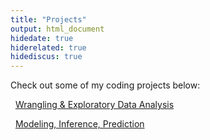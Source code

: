```yaml
---
title: "Projects"
output: html_document
hidedate: true
hiderelated: true
hidediscus: true
---
```


Check out some of my coding projects below:


<i class="fa fa-signal"></i> &nbsp; [Wrangling & Exploratory Data Analysis](/project/project1.html/)

<i class="fa fa-line-chart"></i> &nbsp; [Modeling, Inference, Prediction](/project/project2.html/)

<!--
<i class="fa fa-pie-chart"></i> 
<i class="fa fa-tasks"></i> 
-->
